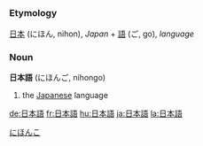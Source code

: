 =={{ja}}==
[[Category:Japanese language|にほんこ]]
===Etymology===
[[日本]] (にほん, nihon), ''Japan'' + [[語]] (ご, go), ''language''
===Noun===
'''日本語''' (にほんご, nihongo)

#the [[Japanese]] language
[[de:日本語]]
[[fr:日本語]]
[[hu:日本語]]
[[ja:日本語]]
[[la:日本語]]